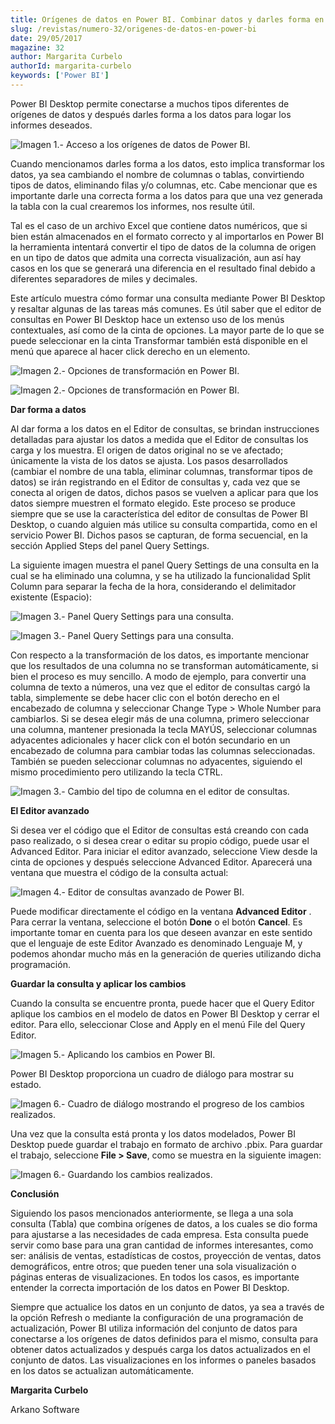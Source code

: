 ```yaml
---
title: Orígenes de datos en Power BI. Combinar datos y darles forma en Power BI Desktop
slug: /revistas/numero-32/origenes-de-datos-en-power-bi
date: 29/05/2017
magazine: 32
author: Margarita Curbelo
authorId: margarita-curbelo
keywords: ['Power BI']
---
```






Power BI Desktop permite conectarse a muchos tipos diferentes de orígenes de datos y después darles forma a los datos para logar los informes deseados.

![Imagen 1.- Acceso a los orígenes de datos de Power BI.](../../../images/numero32/origenes-de-datos-en-power-bi/image1.png)

Cuando mencionamos darles forma a los datos, esto implica transformar los datos, ya sea cambiando el nombre de columnas o tablas, convirtiendo tipos de datos, eliminando filas y/o columnas, etc. Cabe mencionar que es importante darle una correcta forma a los datos para que una vez generada la tabla con la cual crearemos los informes, nos resulte útil.

Tal es el caso de un archivo Excel que contiene datos numéricos, que si bien están almacenados en el formato correcto y al importarlos en Power BI la herramienta intentará convertir el tipo de datos de la columna de origen en un tipo de datos que admita una correcta visualización, aun así hay casos en los que se generará una diferencia en el resultado final debido a diferentes separadores de miles y decimales.

Este artículo muestra cómo formar una consulta mediante Power BI Desktop y resaltar algunas de las tareas más comunes. Es útil saber que el editor de consultas en Power BI Desktop hace un extenso uso de los menús contextuales, así como de la cinta de opciones. La mayor parte de lo que se puede seleccionar en la cinta Transformar también está disponible en el menú que aparece al hacer click derecho en un elemento.

![Imagen 2.- Opciones de transformación en Power BI.](../../../images/numero32/origenes-de-datos-en-power-bi/image2.png)

![Imagen 2.- Opciones de transformación en Power BI.](../../../images/numero32/origenes-de-datos-en-power-bi/image3.png)

**Dar forma a datos**

Al dar forma a los datos en el Editor de consultas, se brindan instrucciones detalladas para ajustar los datos a medida que el Editor de consultas los carga y los muestra. El origen de datos original no se ve afectado; únicamente la vista de los datos se ajusta. Los pasos desarrollados (cambiar el nombre de una tabla, eliminar columnas, transformar tipos de datos) se irán registrando en el Editor de consultas y, cada vez que se conecta al origen de datos, dichos pasos se vuelven a aplicar para que los datos siempre muestren el formato elegido. Este proceso se produce siempre que se use la característica del editor de consultas de Power BI Desktop, o cuando alguien más utilice su consulta compartida, como en el servicio Power BI. Dichos pasos se capturan, de forma secuencial, en la sección Applied Steps del panel Query Settings.

La siguiente imagen muestra el panel Query Settings de una consulta en la cual se ha eliminado una columna, y se ha utilizado la funcionalidad Split Column para separar la fecha de la hora, considerando el delimitador existente (Espacio):

![Imagen 3.- Panel Query Settings para una consulta.](../../../images/numero32/origenes-de-datos-en-power-bi/image4.png)

![Imagen 3.- Panel Query Settings para una consulta.](../../../images/numero32/origenes-de-datos-en-power-bi/image5.png)

Con respecto a la transformación de los datos, es importante mencionar que los resultados de una columna no se transforman automáticamente, si bien el proceso es muy sencillo. A modo de ejemplo, para convertir una columna de texto a números, una vez que el editor de consultas cargó la tabla, simplemente se debe hacer clic con el botón derecho en el encabezado de columna y seleccionar Change Type &gt; Whole Number para cambiarlos. Si se desea elegir más de una columna, primero seleccionar una columna, mantener presionada la tecla MAYÚS, seleccionar columnas adyacentes adicionales y hacer click con el botón secundario en un encabezado de columna para cambiar todas las columnas seleccionadas. También se pueden seleccionar columnas no adyacentes, siguiendo el mismo procedimiento pero utilizando la tecla CTRL.

![Imagen 3.- Cambio del tipo de columna en el editor de consultas.](../../../images/numero32/origenes-de-datos-en-power-bi/image6.png)

**El Editor avanzado**

Si desea ver el código que el Editor de consultas está creando con cada paso realizado, o si desea crear o editar su propio código, puede usar el Advanced Editor. Para iniciar el editor avanzado, seleccione View desde la cinta de opciones y después seleccione Advanced Editor. Aparecerá una ventana que muestra el código de la consulta actual:

![Imagen 4.- Editor de consultas avanzado de Power BI.](../../../images/numero32/origenes-de-datos-en-power-bi/image7.png)

Puede modificar directamente el código en la ventana **Advanced Editor** . Para cerrar la ventana, seleccione el botón **Done** o el botón **Cancel**. Es importante tomar en cuenta para los que deseen avanzar en este sentido que el lenguaje de este Editor Avanzado es denominado Lenguaje M, y podemos ahondar mucho más en la generación de queries utilizando dicha programación.

**Guardar la consulta y aplicar los cambios**

Cuando la consulta se encuentre pronta, puede hacer que el Query Editor aplique los cambios en el modelo de datos en Power BI Desktop y cerrar el editor. Para ello, seleccionar Close and Apply en el menú File del Query Editor.

![Imagen 5.- Aplicando los cambios en Power BI.](../../../images/numero32/origenes-de-datos-en-power-bi/image8.png)

Power BI Desktop proporciona un cuadro de diálogo para mostrar su estado.

![Imagen 6.- Cuadro de diálogo mostrando el progreso de los cambios realizados.](../../../images/numero32/origenes-de-datos-en-power-bi/image9.png)

Una vez que la consulta está pronta y los datos modelados, Power BI Desktop puede guardar el trabajo en formato de archivo .pbix. Para guardar el trabajo, seleccione **File &gt; Save**, como se muestra en la siguiente imagen:

![Imagen 6.- Guardando los cambios realizados.](../../../images/numero32/origenes-de-datos-en-power-bi/image10.png)

**Conclusión**

Siguiendo los pasos mencionados anteriormente, se llega a una sola consulta (Tabla) que combina orígenes de datos, a los cuales se dio forma para ajustarse a las necesidades de cada empresa. Esta consulta puede servir como base para una gran cantidad de informes interesantes, como ser: análisis de ventas, estadísticas de costos, proyección de ventas, datos demográficos, entre otros; que pueden tener una sola visualización o páginas enteras de visualizaciones. En todos los casos, es importante entender la correcta importación de los datos en Power BI Desktop.

Siempre que actualice los datos en un conjunto de datos, ya sea a través de la opción Refresh o mediante la configuración de una programación de actualización, Power BI utiliza información del conjunto de datos para conectarse a los orígenes de datos definidos para el mismo, consulta para obtener datos actualizados y después carga los datos actualizados en el conjunto de datos. Las visualizaciones en los informes o paneles basados en los datos se actualizan automáticamente.



**Margarita Curbelo**

Arkano Software​

 
 
